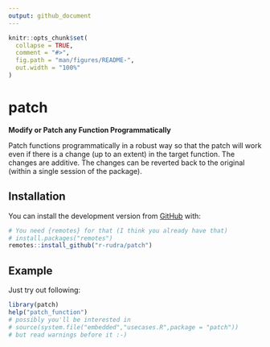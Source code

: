 ```yaml
---
output: github_document
---
```


<!-- README.md is generated from README.Rmd. Please edit that file -->

```r
knitr::opts_chunk$set(
  collapse = TRUE,
  comment = "#>",
  fig.path = "man/figures/README-",
  out.width = "100%"
)
```

# patch

<!-- badges: start -->
<!-- badges: end -->

**Modify or Patch any Function Programmatically**

Patch functions programmatically in a robust way so that the patch will work even if there is a change (up to an extent) in the target function. The changes are additive. The changes can be reverted back to the original (within a single session of the package).

## Installation

You can install the development version from [GitHub](https://github.com/) with:

``` r
# You need {remotes} for that (I think you already have that)
# install.packages("remotes")
remotes::install_github("r-rudra/patch")
```
## Example

Just try out following:

```r
library(patch)
help("patch_function")
# possibly you'll be interested in 
# source(system.file("embedded","usecases.R",package = "patch"))
# but read warnings before it :-)
```

